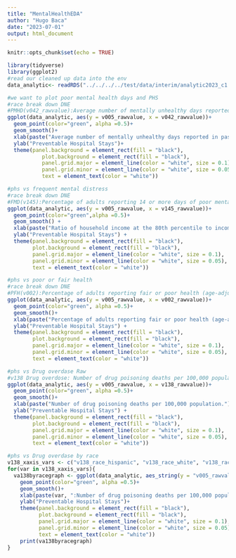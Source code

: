 ```yaml
---
title: "MentalHealthEDA"
author: "Hugo Baca"
date: "2023-07-01"
output: html_document
---
```


```r
knitr::opts_chunk$set(echo = TRUE)
```

```r
library(tidyverse)
library(ggplot2)
#read our cleaned up data into the env
data_analytic<- readRDS("../../../../test/data/interim/analytic2023_c1.rds")
```

```r
#we want to plot poor mental health days and PHS
#race break down DNE
#PMHD(v042_rawvalue):Average number of mentally unhealthy days reported in past 30 days (age-adjusted).
ggplot(data_analytic, aes(y = v005_rawvalue, x = v042_rawvalue))+
  geom_point(color="green", alpha =0.5)+
  geom_smooth()+
  xlab(paste("Average number of mentally unhealthy days reported in past 30 days (age-adjusted).")) +
  ylab("Preventable Hospital Stays")+
  theme(panel.background = element_rect(fill = "black"),
           plot.background = element_rect(fill = "black"),
           panel.grid.major = element_line(color = "white", size = 0.1),
           panel.grid.minor = element_line(color = "white", size = 0.05),
           text = element_text(color = "white"))
```

```r
#phs vs frequent mental distress
#race break down DNE
#FMD(v145):Percentage of adults reporting 14 or more days of poor mental health per month (age-adjusted).
ggplot(data_analytic, aes(y = v005_rawvalue, x = v145_rawvalue))+
  geom_point(color="green",alpha =0.5)+
  geom_smooth() +
  xlab(paste("Ratio of household income at the 80th percentile to income at the 20th percentile.")) +
  ylab("Preventable Hospital Stays") +
  theme(panel.background = element_rect(fill = "black"),
        plot.background = element_rect(fill = "black"),
        panel.grid.major = element_line(color = "white", size = 0.1),
        panel.grid.minor = element_line(color = "white", size = 0.05),
        text = element_text(color = "white"))

```


```r
#phs vs poor or fair health 
#race break down DNE
#PFH(v002):Percentage of adults reporting fair or poor health (age-adjusted).
ggplot(data_analytic, aes(y = v005_rawvalue, x = v002_rawvalue))+
  geom_point(color="green", alpha =0.5)+
  geom_smooth()+
  xlab(paste("Percentage of adults reporting fair or poor health (age-adjusted)")) +
  ylab("Preventable Hospital Stays") +
  theme(panel.background = element_rect(fill = "black"),
        plot.background = element_rect(fill = "black"),
        panel.grid.major = element_line(color = "white", size = 0.1),
        panel.grid.minor = element_line(color = "white", size = 0.05),
        text = element_text(color = "white"))
```

```r
#phs vs Drug overdase Raw
#v138 Drug overdose: Number of drug poisoning deaths per 100,000 population.
ggplot(data_analytic, aes(y = v005_rawvalue, x = v138_rawvalue))+
  geom_point(color="green", alpha =0.5)+
  geom_smooth()+
  xlab(paste("Number of drug poisoning deaths per 100,000 population.")) +
  ylab("Preventable Hospital Stays") +
  theme(panel.background = element_rect(fill = "black"),
        plot.background = element_rect(fill = "black"),
        panel.grid.major = element_line(color = "white", size = 0.1),
        panel.grid.minor = element_line(color = "white", size = 0.05),
        text = element_text(color = "white"))
```

```r
#phs vs Drug overdase by race
v138_xaxis_vars <- c("v138_race_hispanic", "v138_race_white", "v138_race_asian", "v138_race_aian", "v138_race_black")
for(var in v138_xaxis_vars){
  va138byracegraph <- ggplot(data_analytic, aes_string(y = "v005_rawvalue", x = var))+
    geom_point(color="green", alpha =0.5)+
    geom_smooth()+
    xlab(paste(var, ":Number of drug poisoning deaths per 100,000 population.")) +
    ylab("Preventable Hospital Stays")+
    theme(panel.background = element_rect(fill = "black"),
          plot.background = element_rect(fill = "black"),
          panel.grid.major = element_line(color = "white", size = 0.1),
          panel.grid.minor = element_line(color = "white", size = 0.05),
          text = element_text(color = "white")) 
    print(va138byracegraph)
}
```







